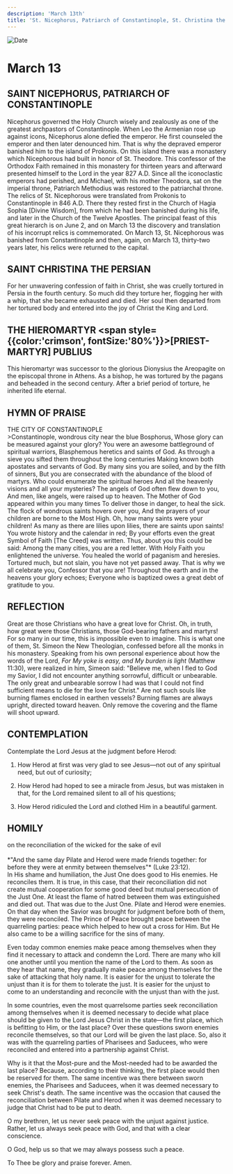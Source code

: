 ```yaml
---
description: 'March 13th'
title: 'St. Nicephorus, Patriarch of Constantinople, St. Christina the Persian, Hieromartyr Publius'
---
```


<CustomPaginator />
<RunningHead />

<Image src="/title-imprint.png" height={68} width={50} alt="Date" className="title-imprint"/>

# <div id="date">March <Image className="four-dot" src="/four-dot.png" height={15} width={15} alt="" />13</div>

## SAINT NICEPHORUS, PATRIARCH OF CONSTANTINOPLE

Nicephorus governed the Holy Church wisely and zealously as one of the greatest archpastors of Constantinople. When Leo the Armenian rose up against icons, Nicephorus alone defied the emperor. He first counseled the emperor and then later denounced him. That is why the depraved emperor banished him to the island of Prokonis. On this island there was a monastery which Nicephorous had built in honor of St. Theodore. This confessor of the Orthodox Faith remained in this monastery for thirteen years and afterward presented himself to the Lord in the year 827 A.D. Since all the iconoclastic emperors had perished, and Michael, with his mother Theodora, sat on the imperial throne, Patriarch Methodius was restored to the patriarchal throne. The relics of St. Nicephorous were translated from Prokonis to Constantinople in 846 A.D. There they rested first in the Church of Hagia Sophia [Divine Wisdom], from which he had been banished during his life, and later in the Church of the Twelve Apostles. The principal feast of this great hierarch is on June 2, and on March 13 the discovery and translation of his incorrupt relics is commemorated. On March 13, St. Nicephorous was banished from Constantinople and then, again, on March 13, thirty-two years later, his relics were returned to the capital.

## SAINT CHRISTINA THE PERSIAN

For her unwavering confession of faith in Christ, she was cruelly tortured in Persia in the fourth century. So much did they torture her, flogging her with a whip, that she became exhausted and died. Her soul then departed from her tortured body and entered into the joy of Christ the King and Lord.

## THE HIEROMARTYR <span style={{color:'crimson', fontSize:'80%'}}>[PRIEST-MARTYR]</span> PUBLIUS

This hieromartyr was successor to the glorious Dionysius the Areopagite on the episcopal throne in Athens. As a bishop, he was tortured by the pagans and beheaded in the second century. After a brief period of torture, he inherited life eternal.


## HYMN OF PRAISE
<div style={{textAlign:'center', color:'crimson', fontWeight:'bold'}}>
THE CITY OF CONSTANTINOPLE
</div>
>Constantinople, wondrous city near the blue Bosphorus,  
Whose glory can be measured against your glory?  
You were an awesome battleground of spiritual warriors,  
Blasphemous heretics and saints of God.  
As through a sieve you sifted them throughout the long centuries  
Making known both apostates and servants of God.  
By many sins you are soiled, and by the filth of sinners,  
But you are consecrated with the abundance of the blood of martyrs.  
Who could enumerate the spiritual heroes  
And all the heavenly visions and all your mysteries?  
The angels of God often flew down to you,  
And men, like angels, were raised up to heaven.  
The Mother of God appeared within you many times  
To deliver those in danger, to heal the sick.  
The flock of wondrous saints hovers over you,  
And the prayers of your children are borne to the Most High.  
Oh, how many saints were your children!  
As many as there are lilies upon lilies, there are saints upon saints!  
You wrote history and the calendar in red;  
By your efforts even the great Symbol of Faith [The Creed] was written.  
Thus, about you this could be said:  
Among the many cities, you are a red letter.  
With Holy Faith you enlightened the universe.  
You healed the world of paganism and heresies.  
Tortured much, but not slain, you have not yet passed away.  
That is why we all celebrate you, Confessor that you are!  
Throughout the earth and in the heavens your glory echoes;  
Everyone who is baptized owes a great debt of gratitude to you.  


## REFLECTION

Great are those Christians who have a great love for Christ. Oh, in truth, how great were those Christians, those God-bearing fathers and martyrs! For so many in our time, this is impossible even to imagine. This is what one of them, St. Simeon the New Theologian, confessed before all the monks in his monastery. Speaking from his own personal experience about how the words of the Lord, *For My yoke is easy, and My burden is light* (Matthew 11:30), were realized in him, Simeon said: "Believe me, when I fled to God my Savior, I did not encounter anything sorrowful, difficult or unbearable. The only great and unbearable sorrow I had was that I could not find sufficient means to die for the love for Christ." Are not such souls like burning flames enclosed in earthen vessels? Burning flames are always upright, directed toward heaven. Only remove the covering and the flame will shoot upward.


## CONTEMPLATION

Contemplate the Lord Jesus at the judgment before Herod:

1. How Herod at first was very glad to see Jesus—not out of any spiritual need, but out of curiosity;

2. How Herod had hoped to see a miracle from Jesus, but was mistaken in that, for the Lord remained silent to all of his questions;

3. How Herod ridiculed the Lord and clothed Him in a beautiful garment.


## HOMILY
<div style={{textAlign:'center', color:'crimson', fontWeight:'bold'}}>
on the reconciliation of the wicked for the sake of evil
</div><br />
<div style={{textAlign:'right'}}>
*"And the same day Pilate and Herod were made friends together: for before they were at enmity between themselves"* (Luke 23:12).
</div>
In His shame and humiliation, the Just One does good to His enemies. He reconciles them. It is true, in this case, that their reconciliation did not create mutual cooperation for some good deed but mutual persecution of the Just One. At least the flame of hatred between them was extinguished and died out. That was due to the Just One. Pilate and Herod were enemies. On that day when the Savior was brought for judgment before both of them, they were reconciled. The Prince of Peace brought peace between the quarreling parties: peace which helped to hew out a cross for Him. But He also came to be a willing sacrifice for the sins of many.

Even today common enemies make peace among themselves when they find it necessary to attack and condemn the Lord. There are many who kill one another until you mention the name of the Lord to them. As soon as they hear that name, they gradually make peace among themselves for the sake of attacking that holy name. It is easier for the unjust to tolerate the unjust than it is for them to tolerate the just. It is easier for the unjust to come to an understanding and reconcile with the unjust than with the just.

In some countries, even the most quarrelsome parties seek reconciliation among themselves when it is deemed necessary to decide what place should be given to the Lord Jesus Christ in the state—the first place, which is befitting to Him, or the last place? Over these questions sworn enemies reconcile themselves, so that our Lord will be given the last place. So, also it was with the quarreling parties of Pharisees and Saducees, who were reconciled and entered into a partnership against Christ.

Why is it that the Most-pure and the Most-needed had to be awarded the last place? Because, according to their thinking, the first place would then be reserved for them. The same incentive was there between sworn enemies, the Pharisees and Saducees, when it was deemed necessary to seek Christ's death. The same incentive was the occasion that caused the reconciliation between Pilate and Herod when it was deemed necessary to judge that Christ had to be put to death.

O my brethren, let us never seek peace with the unjust against justice. Rather, let us always seek peace with God, and that with a clear conscience.

O God, help us so that we may always possess such a peace.

To Thee be glory and praise forever. Amen.

